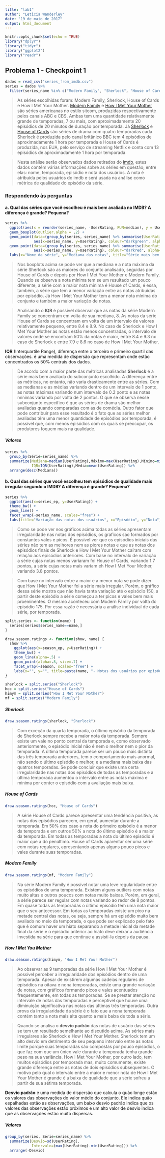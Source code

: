 ```yaml
---
title: "lab1"
author: "Leticia Wanderley"
date: "19 de maio de 2017"
output: html_document
---
```


```r
knitr::opts_chunk$set(echo = TRUE)
library("dplyr")
library("tidyr")
library("ggplot2")
library("readr")
```

## Problema 1 - Checkpoint 1

```r
dados = read_csv("series_from_imdb.csv")
series = dados %>% 
  filter(series_name %in% c("Modern Family", "Sherlock", "House of Cards", "How I Met Your Mother"))
```
> As séries escolhidas foram: Modern Family, Sherlock, House of Cards e How I Met Your Mother.
[Modern Family](http://www.imdb.com/title/tt1442437/) e [How I Met Your Mother](http://www.imdb.com/title/tt0460649/) são séries americanas no estilo sitcom, produzidas respectivamente pelos canais ABC e CBS. Ambas tem uma quantidade relativamente grande de temporadas, 7 ou mais, com aproximadamente 20 episódios de 20 minutos de duração por temporada.
Já [Sherlock](http://www.imdb.com/title/tt1475582/) e [House of Cards](http://www.imdb.com/title/tt1856010/) são séries de drama com quatro temporadas cada. Sherlock é produzida pelo canal britânico BBC tem 4 episódios de aproximadamente 1 hora por temporada e House of Cards é produzida, nos EUA, pelo serviço de streaming Netflix e conta com 13 episódios de aproximadamente 1 hora por temporada.

> Nesta análise serão observados dados retirados do [imdb](http://www.imdb.com/), estes dados contém várias informações sobre as séries em questão, entre elas: nome, temporada, episódio e nota dos usuários. A nota é atribuída pelos usuários do imdb e será usada na análise como métrica de qualidade do episódio da série. 

### Respondendo às perguntas

#### a. Qual das séries que você escolheu é mais bem avaliada no IMDB? A diferença é grande? Pequena?

```r
series %>% 
  ggplot(aes(x = reorder(series_name, -UserRating, FUN=median), y = UserRating)) + theme_bw() +
  geom_boxplot(outlier.alpha = .2) +
  geom_point(data=(group_by(series, series_name) %>% summarise(UserRating=max(UserRating))), 
             aes(x=series_name, y=UserRating), colour="darkgreen", alpha=.8) +
  geom_point(data=(group_by(series, series_name) %>% summarise(UserRating=min(UserRating))), 
             aes(x=series_name, y=UserRating), colour="darkred", alpha=.8) +
  labs(x="Nome da série", y="Mediana das notas", title="Série mais bem avaliada")
```

> Nos boxplots acima se pode ver que a mediana e a nota máxima da série Sherlock são as maiores do conjunto analisado, seguidas por House of Cards e depois por How I Met Your Mother e Modern Family. Quando se observa a nota mínima tem se um resultado um pouco diferente, a série com a maior nota mínima é House of Cards, é essa, também, a série que tem a menor variação entre as notas atribuídas por episódio. Já How I Met Your Mother tem a menor nota mínima do conjunto e também a maior variação de notas.

> Analisando o __IQR__ é possível observar que as notas da série Modern Family se concentram em volta de sua mediana, 8. As notas da série House of Cards se concentram em volta de um intervalo de valores relativamente pequeno, entre 8.4 e 8.9. No caso de Sherlock e How I Met Your Mother as notas estão menos concentradas, o intervalo de valores onde se encontram 50% da notas é maior, entre 8.4 e 9.3 no caso de Sherlock e entre 7.9 e 8.6 no caso de How I Met Your Mother.

__IQR__ (Interquartile Range), diferença entre o terceiro e primeiro quartil das observações. é uma medida de dispersão que representam onde estão concentrados os 50% centrais dos dados. 

> De acordo com a maior parte das métricas analisadas __Sherlock__ é a série mais bem avaliada do subconjunto escolhido. A diferença entre as métricas, no entanto, não varia drasticamente entre as séries. Com as medianas e as médias variando dentro de um intervalo de 1 ponto, as notas máximas variando num intervalo de 0.2 ponto e as notas mínimas variando por volta de 2 pontos. O que se observa nesse subconjunto específico é que as séries de drama são melhor avaliadas quando comparadas com as de comédia. Outro fator que pode contribuir para esse resultado é o fato que as séries melhor avaliadas têm uma menor quantidade de episódios por temporada, é possível que, com menos episódios com os quais se preocupar, os produtores foquem mais na qualidade. 

##### Valores

```r
series %>%
  group_by(Série=series_name) %>% 
  summarize(Mediana=median(UserRating),Máximo=max(UserRating),Mínimo=min(UserRating),
            IQR=IQR(UserRating),Média=mean(UserRating)) %>%
  arrange(desc(Mediana))
```


#### b. Qual das séries que você escolheu tem episódios de qualidade mais irregular segundo o IMDB? A diferença é grande? Pequena?

```r
series %>%
  ggplot(aes(x=series_ep, y=UserRating)) + 
  theme_bw() +
  geom_line() +
  facet_wrap(~series_name, scales="free") +
  labs(title="Variação das notas dos usuários", x="Episódio", y="Nota")
```

> Como se pode ver nos gráficos acima todas as séries apresentam irregularidade nas notas dos episódios, os graficos sao formados por constantes vales e picos. É possível ver que os episódios iniciais das séries não tem as melhores nem as piores notas e que as notas dos episódios finais de Sherlock e How I Met Your Mother caíram com relação aos episódios anteriores. Com base no intervalo de variação a série cujas notas menos variaram foi House of Cards, variando 1.7 pontos, a série cujas notas mais variam eh How I Met Your Mother, variando 3.8 pontos.

> Com base no intervalo entre a maior e a menor nota se pode dizer que How I Met Your Mother foi a série mais irregular. Porém, o gráfico dessa série mostra que não havia tanta variação até o episódio 150, a partir deste episódio a série começou a ter picos e vales bem mais proeminentes. O mesmo aconteceu com Modern Family por volta do episódio 175. Por essa razão é necessária a análise individual de cada série, por temporada.

``` r
split.series <- function(name) {
  series[series$series_name==name,]
} 

draw.season.ratings <- function(show, name) {
  show %>%
    ggplot(aes(x=season_ep, y=UserRating)) + 
    theme_bw() +
    geom_line(alpha=.5) +
    geom_point(alpha=.8, size=.7) +
    facet_wrap(~season, scales="free") +
    labs(x="", y="", title=paste(name, "- Notas dos usuários por episódio por temporada"))
}

sherlock = split.series("Sherlock")
hoc = split.series("House of Cards")
himym = split.series("How I Met Your Mother")
mf = split.series("Modern Family")
```

##### Sherlock

```r
draw.season.ratings(sherlock, "Sherlock")
```

> Com exceção da quarta temporada, o último episódio da temporada de Sherlock sempre recebe a maior nota da temporada. Sempre existe um vale no ponto central da temporada e, como observado anteriormente, o episódio inicial não é nem o melhor nem o pior da temporada. A última temporada parece ser um pouco mais distinta das três temporada anteriores, tem o comportamento mais anormal, não sendo o último episódio o melhor, e a mediana mais baixa das quatros temporadas. Se pode concluir que existe uma certa irregularidade nas notas dos episódios de todas as temporadas e a última temporada aumentou o intervalo entre as notas máxima e mínima por conter o episódio com a avaliação mais baixa.

##### House of Cards

```r
draw.season.ratings(hoc, "House of Cards")
```

> A série House of Cards parece apresentar uma tendência positiva, as notas dos episódios parecem, em geral, aumentar durante a temporada. Em 50% dos caso a nota do primeiro episódio é a menor da temporada e em outros 50% a nota do último episódio é a maior da temporada. Em todas as temporadas a nota do último episódio é maior que a do penúltimo. House of Cards aparentar ser uma série com notas regulares, apresentando apenas alguns pouco picos e vales durante suas temporadas.

##### Modern Family

```r
draw.season.ratings(mf, "Modern Family")
```

> Na série Modern Family é possível notar uma leve regularidade entre os episódios de uma temporada. Existem alguns outliers com notas muito altas e outros poucos com notas muito baixas. Porém, em geral, a série parece ser regular com notas variando ao redor de 8 pontos. Em quase todas as temporadas o último episódio tem uma nota maior que o seu antecessor. Em todas as temporadas existe um pico na metade central das notas, ou seja, sempre há um episódio muito bem avaliado no meio da temporada, o que pode ser explicado pelo fato que é comum haver um hiato separando a metade inicial da metade final da série e o episódio anterior ao hiato deve deixar a audiência investida na série para que continue a assisti-la depois da pausa.

##### How I Met You Mother

```r
draw.season.ratings(himym, "How I Met Your Mother")
```

> Ao observar as 9 temporadas da série How I Met Your Mother é possível perceber a irregularidade dos episódios dentro de uma temporada. Apesar de existirem algumas cadeias regulares de episódios na oitava e nona temporadas, existe uma grande variação de notas, com gráficos formando picos e vales acentuados frequentemente, em todas as temporadas. Se se prestar atenção no intervale de notas das temporadas é perceptível que houve uma diminuição significativa nas notas das últimas três temporadas. Outra prova da irregularidade da série é o fato que a nona temporada contém tanto a nota mais alta quanto a mais baixa de toda a série.

> Quando se analisa o __desvio padrão__ das notas de usuário das séries se tem um resultado semelhante ao discutido acima. As séries mais irregulares são Sherlock e How I Met Your Mother. Sherlock tem um alto desvio em detrimento de seu pequeno intervalo entre as notas limite porque suas temporadas são compostas por pouco episódios, o que faz com que um único vale durante a temporada tenha grande peso na sua variância. How I Met Your Mother, por outro lado, tem muitos episódios por temporada mas, muito comumente, existe grande diferença entre as notas de dois episódios subsequentes. O motivo pelo qual o intervalo entre a maior e menor nota de How I Met Your Mother é grande é a baixa de qualidade que a série sofreu a partir de sua sétima temporada.

__Desvio padrão__ é uma medida de dispersão que calcula o quão longe estão os valores das observações do valor médio do conjunto. Ele indica quão espalhadas estão as observações, um baixo desvio padrão indica que os valores das observações estão próximos e um alto valor de desvio indica que as observações estão muito dispersas.

##### Valores

```r
group_by(series, Série=series_name) %>% 
  summarize(Desvio=sd(UserRating), 
            Intervalo=(max(UserRating)-min(UserRating))) %>%
  arrange(-Desvio)
```